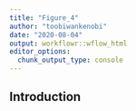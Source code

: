 ```yaml
---
title: "Figure_4"
author: "toobiwankenobi"
date: "2020-08-04"
output: workflowr::wflow_html
editor_options:
  chunk_output_type: console
---
```


## Introduction

```r

```

